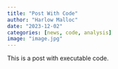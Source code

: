 ```yaml
---
title: "Post With Code"
author: "Harlow Malloc"
date: "2023-12-02"
categories: [news, code, analysis]
image: "image.jpg"
---
```


This is a post with executable code.
